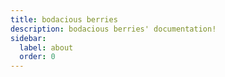 ```yaml
---
title: bodacious berries
description: bodacious berries' documentation!
sidebar:
  label: about
  order: 0
---
```



<ModInfo mod={mods.berries}>
  <CardGrid>
    <LinkCard
      title="creating custom juicer recipes"
      description="create juicer recipes using JSON recipes in data packs!"
      href="custom-juicing-recipes/"
    />
    <LinkCard
      title="bushes and berries"
      description="all the different berries and bushes, and their uses!"
      href="bushes-and-berries/"
    />
    <LinkCard title="(TODO) the machines of bodacious berries" />
    <LinkCard title="configuration" href="configuration-file/" />
  </CardGrid>
</ModInfo>
